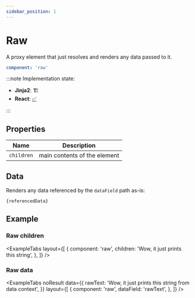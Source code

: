 ```yaml
---
sidebar_position: 1
---
```



# Raw

A proxy element that just resolves and renders any data passed to it.

```yaml
component: 'raw'
```

:::note Implementation state:

- **Jinja2**: 🏗
- **React**: [✅](https://github.com/oarepo/react-generative-ui/blob/master/src/components/basic/Raw.tsx)

:::

## Properties

<!-- TODO: describe any properties accepted by an element -->

| Name       | Description                  |
| ---------- | ---------------------------- |
| `children` | main contents of the element |

## Data

Renders any data referenced by the `dataField` path as-is:

```django
{referencedData}
```

## Example

### Raw children

<ExampleTabs
  layout={[
    {
      component: 'raw',
      children: 'Wow, it just prints this string',
    },
  ]}
/>

### Raw data

<ExampleTabs
  noResult
  data={{
    rawText: 'Wow, it just prints this string from data context',
  }}
  layout={[
    {
      component: 'raw',
      dataField: 'rawText',
    },
  ]}
/>
